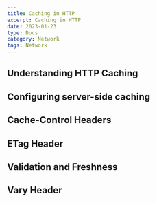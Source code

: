 ```yaml
---
title: Caching in HTTP
excerpt: Caching in HTTP
date: 2023-01-23
type: Docs
category: Network
tags: Network
---
```


## Understanding HTTP Caching

## Configuring server-side caching

## Cache-Control Headers

## ETag Header

## Validation and Freshness

## Vary Header
